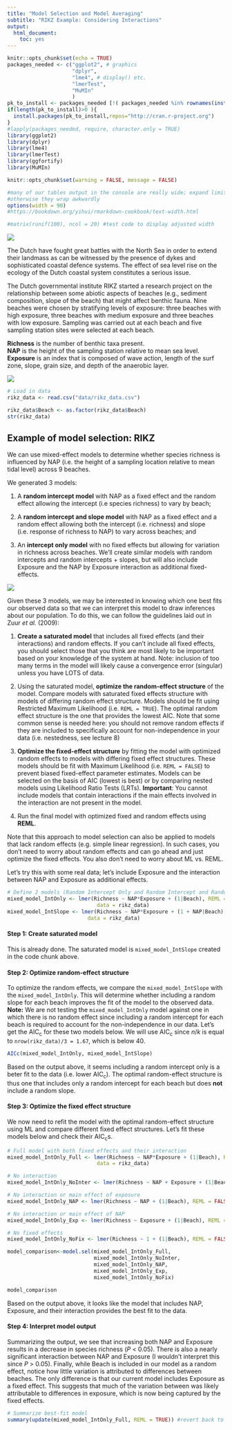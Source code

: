 ```yaml
---
title: "Model Selection and Model Averaging"
subtitle: "RIKZ Example: Considering Interactions"
output:
  html_document:
    toc: yes
---
```


```r
knitr::opts_chunk$set(echo = TRUE)
packages_needed <- c("ggplot2", # graphics
                     "dplyr",
                     "lme4", # display() etc.
                     "lmerTest",
                     "MuMIn"
                     )
pk_to_install <- packages_needed [!( packages_needed %in% rownames(installed.packages())  )]
if(length(pk_to_install)>0 ){
  install.packages(pk_to_install,repos="http://cran.r-project.org")
}
#lapply(packages_needed, require, character.only = TRUE)
library(ggplot2)
library(dplyr)
library(lme4)
library(lmerTest)
library(ggfortify)
library(MuMIn)
```

```r
knitr::opts_chunk$set(warning = FALSE, message = FALSE)
```

```r
#many of our tables output in the console are really wide; expand limits [width] to fit them all in,
#otherwise they wrap awkwardly
options(width = 90)
#https://bookdown.org/yihui/rmarkdown-cookbook/text-width.html

#matrix(runif(100), ncol = 20) #test code to display adjusted width
```
![](images/RIKZ_fig.jpeg)

The Dutch have fought great battles with the North Sea in order to extend their landmass as can be witnessed by the presence of dykes and sophisticated coastal defence systems. The effect of sea level rise on the ecology of the Dutch coastal system constitutes a serious issue.

The Dutch governmental institute RIKZ started a research project on
the relationship between some abiotic aspects of beaches (e.g., sediment composition, slope
of the beach) that might affect benthic fauna. Nine beaches were chosen by stratifying levels of exposure: three beaches with high exposure, three beaches with medium exposure and three beaches with low exposure. Sampling was carried out at each beach and five sampling station sites were selected at each beach.

**Richness** is the number of benthic taxa present.  
**NAP** is the height of the sampling station relative to mean sea level.  
**Exposure** is an index that is composed of wave action, length of the surf zone, slope, grain size, and depth of the anaerobic layer.

![](images/RIKZ_fig_2.png)

```r
# Load in data
rikz_data <- read.csv("data/rikz_data.csv")
```

```r
rikz_data$Beach <- as.factor(rikz_data$Beach)
str(rikz_data)
```
## Example of model selection: RIKZ

We can use mixed-effect models to determine whether species richness is influenced by NAP (i.e. the height of a sampling location relative to mean tidal level) across 9 beaches. 

We generated 3 models: 

1. A **random intercept model** with NAP as a fixed effect and the random effect allowing the intercept (i.e species richness) to vary by beach; 

2. A **random intercept and slope model** with NAP as a fixed effect and a random effect allowing both the intercept (i.e. richness) and slope (i.e. response of richness to NAP) to vary across beaches; and 

3. An **intercept only model** with no fixed effects but allowing for variation in richness across beaches. We'll create similar models with random intercepts and random intercepts + slopes, but will also include Exposure and the NAP by Exposure interaction as additional fixed-effects.

![](images/random_int_slope.jpg)

Given these 3 models, we may be interested in knowing which one best fits our observed data so that we can interpret this model to draw inferences about our population. To do this, we can follow the guidelines laid out in Zuur _et al._ (2009):

1. **Create a saturated model** that includes all fixed effects (and their interactions) and random effects. If you can't include all fixed effects, you should select those that you think are most likely to be important based on your knowledge of the system at hand. Note: inclusion of too many terms in the model will likely cause a convergence error (singular) unless you have LOTS of data.

2. Using the saturated model, **optimize the random-effect structure** of the model. Compare models with saturated fixed effects structure with models of differing random effect structure. Models should be fit using Restricted Maximum Likelihood (i.e. `REML = TRUE`). The optimal random effect structure is the one that provides the lowest AIC. Note that some common sense is needed here: you should not remove random effects if they are included to specifically account for non-independence in your data (i.e. nestedness, see lecture 8)

3. **Optimize the fixed-effect structure** by fitting the model with optimized random effects to models with differing fixed effect structures. These models should be fit with Maximum Likelihood (i.e. `REML = FALSE`) to prevent biased fixed-effect parameter estimates. Models can be selected on the basis of AIC (lowest is best) or by comparing nested models using Likelihood Ratio Tests (LRTs). **Important**: You cannot include models that contain interactions if the main effects involved in the interaction are not present in the model.

4. Run the final model with optimized fixed and random effects using **REML**.

Note that this approach to model selection can also be applied to models that lack random effects (e.g. simple linear regression). In such cases, you don't need to worry about random effects and can go ahead and just optimize the fixed effects. You also don't need to worry about ML vs. REML.

Let's try this with some real data; let's include Exposure and the interaction between NAP and Exposure as additional effects. 
```r
# Define 2 models (Random Intercept Only and Random Intercept and Random Slope). Fit both with REML.
mixed_model_IntOnly <- lmer(Richness ~ NAP*Exposure + (1|Beach), REML = TRUE, 
                             data = rikz_data)
mixed_model_IntSlope <- lmer(Richness ~ NAP*Exposure + (1 + NAP|Beach), REML = TRUE, 
                          data = rikz_data)
```

#### Step 1: Create saturated model

This is already done. The saturated model is `mixed_model_IntSlope` created in the code chunk above. 

#### Step 2: Optimize random-effect structure

To optimize the random effects, we compare the `mixed_model_IntSlope` with the `mixed_model_IntOnly`. This will determine whether including a random slope for each beach improves the fit of the model to the observed data. **Note:** We are not testing the `mixed_model_IntOnly` model against one in which there is no random effect since including a random intercept for each beach is required to account for the non-independence in our data. Let's get the AIC~c~ for these two models below. We will use AIC~c~ since $n/k$ is equal to `nrow(rikz_data)/3 = 1.67`, which is below 40.

```r
AICc(mixed_model_IntOnly, mixed_model_IntSlope)
```

Based on the output above, it seems including a random intercept only is a beter fit to the data (i.e. lower AIC~c~). The optimal random-effect structure is thus one that includes only a random intercept for each beach but does **not** include a random slope.

#### Step 3: Optimize the fixed effect structure

We now need to refit the model with the optimal random-effect structure using ML and compare different fixed effect structures. Let's fit these models below and check their AIC~c~s.

```r
# Full model with both fixed effects and their interaction
mixed_model_IntOnly_Full <- lmer(Richness ~ NAP*Exposure + (1|Beach), REML = FALSE, 
                             data = rikz_data)

# No interaction
mixed_model_IntOnly_NoInter <- lmer(Richness ~ NAP + Exposure + (1|Beach), REML = FALSE, data = rikz_data)

# No interaction or main effect of exposure
mixed_model_IntOnly_NAP <- lmer(Richness ~ NAP + (1|Beach), REML = FALSE, data = rikz_data)

# No interaction or main effect of NAP
mixed_model_IntOnly_Exp <- lmer(Richness ~ Exposure + (1|Beach), REML = FALSE, data = rikz_data)

# No fixed effects
mixed_model_IntOnly_NoFix <- lmer(Richness ~ 1 + (1|Beach), REML = FALSE, data = rikz_data)
```

```r
model_comparison<-model.sel(mixed_model_IntOnly_Full,
                            mixed_model_IntOnly_NoInter,
                            mixed_model_IntOnly_NAP,
                            mixed_model_IntOnly_Exp,
                            mixed_model_IntOnly_NoFix)

model_comparison
```

Based on the output above, it looks like the model that includes NAP, Exposure, and their interaction provides the best fit to the data. 

#### Step 4: Interpret model output

Summarizing the output, we see that increasing both NAP and Exposure results in a decrease in species richness (_P_ < 0.05). There is also a nearly significant interaction between NAP and Exposure (I wouldn't interpret this since _P_ > 0.05). Finally, while Beach is included in our model as a random effect, notice how little variation is attributed to differences between beaches. The only difference is that our current model includes Exposure as a fixed effect. This suggests that much of the variation between was likely attributable to differences in exposure, which is now being captured by the fixed effects.

```r
# Summarize best-fit model
summary(update(mixed_model_IntOnly_Full, REML = TRUE)) #revert back to REML rather than ML
```

